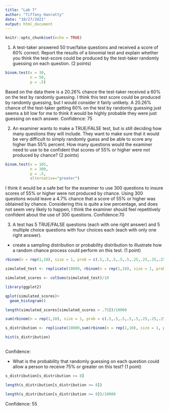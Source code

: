 ```yaml
---
title: "Lab 7"
author: "Tiffany Hanratty"
date: "10/27/2021"
output: html_document
---
```


```r
knitr::opts_chunk$set(echo = TRUE)
```

1. A test-taker answered 50 true/false questions and received a score of 60% correct. Report the results of a binomial test and explain whether you think the test-score could be produced by the test-taker randomly guessing on each question. (2 points)

```r
binom.test(x = 30,
           n = 50,
           p = .5)


```
Based on the data there is a 20.26% chance the test-taker received a 60% on the test by randomly guessing. I think this test score could be produced by randomly guessing, but I would consider it fairly unlikely. A 20.26% chance of the test-taker getting 60% on the test by randomly guessing just seems a bit low for me to think it would be highly probable they were just guessing on each answer. 
Confidence: 75



2. An examiner wants to make a TRUE/FALSE test, but is still deciding how many questions they will include. They want to make sure that it would be very difficult to simply randomly guess and be able to score any higher than 55% percent. How many questions would the examiner need to use to be confident that scores of 55% or higher were not produced by chance? (2 points)

```r
binom.test(x = 165,
           n = 300,
           p = .5,
           alternative="greater")
```
I think it would be a safe bet for the examiner to use 300 questions to insure scores of 55% or higher were not produced by chance. Using 300 questions would leave a 4.7% chance that a score of 55% or higher was obtained by chance. Considering this is quite a low percentage, and does not seem very likely to happen, I think the examiner should feel repetitively confident about the use of 300 questions. 
Confidence:70

3. A test has 5 TRUE/FALSE questions (each with one right answer) and 5 multiple choice questions with four choices each (each with only one right answer).

- create a sampling distribution or probability distribution to illustrate how a random chance process could perform on this test. (1 point)

```r
rbinom(n = rep(1,10), size = 1, prob = c(.5,.5,.5,.5,.5,.25,.25,.25,.25,.25))

simulated_test <- replicate(10000, rbinom(n = rep(1,10), size = 1, prob = c(.5,.5,.5,.5,.5,.25,.25,.25,.25,.25)) )

simulated_scores <- colSums(simulated_test)/10

library(ggplot2)

qplot(simulated_scores)+
  geom_histogram()

length(simulated_scores[simulated_scores > .75])/10000

sum(rbinom(n = rep(1,10), size = 1, prob = c(.5,.5,.5,.5,.5,.25,.25,.25,.25,.25)))

s_distribution <- replicate(10000,sum(rbinom(n = rep(1,10), size = 1, prob = c(.5,.5,.5,.5,.5,.25,.25,.25,.25,.25))) )

hist(s_distribution)
           
```

Confidence:

- What is the probability that randomly guessing on each question could allow a person to receive 75% or greater on this test? (1 point)

```r
s_distribution[s_distribution >= 8]

length(s_distribution[s_distribution >= 8])

length(s_distribution[s_distribution >= 8])/10000
```

Confidence: 55


